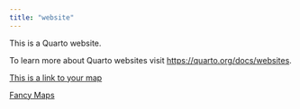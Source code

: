 ```yaml
---
title: "website"
---
```


This is a Quarto website.

To learn more about Quarto websites visit <https://quarto.org/docs/websites>.

[This is a link to your map](maps/first_map.qmd)

[Fancy Maps](maps/fancy_maps.qmd)
